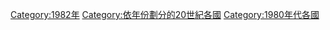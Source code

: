 {{Commons category|1982 by country}}

[[Category:1982年|Category:1982年]]
[[Category:依年份劃分的20世紀各國|Category:依年份劃分的20世紀各國]]
[[Category:1980年代各國|Category:1980年代各國]]